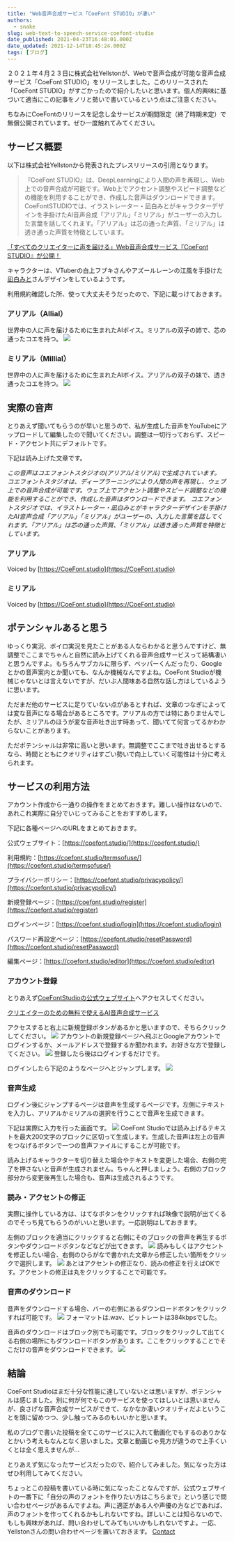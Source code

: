 ```yaml
---
title: "Web音声合成サービス「CoeFont STUDIO」が凄い"
authors:
  - snake
slug: web-text-to-speech-service-coefont-studio
date_published: 2021-04-23T16:48:01.000Z
date_updated: 2021-12-14T18:45:24.000Z
tags: [ブログ]
---
```


２０２１年４月２３日に株式会社Yellstonが、Webで音声合成が可能な音声合成サービス「CoeFont STUDIO」をリリースしました。このリリースされた「CoeFont STUDIO」がすごかったので紹介したいと思います。個人的興味に基づいて適当にこの記事をノリと勢いで書いているという点はご注意ください。

ちなみにCoeFontのリリースを記念し全サービスが期間限定（終了時期未定）で無償公開されています。ぜひ一度触れてみてください。

## サービス概要

以下は株式会社Yellstonから発表されたプレスリリースの引用となります。

> 『CoeFont STUDIO』は、DeepLearningにより人間の声を再現し、Web上での音声合成が可能です。Web上でアクセント調整やスピード調整などの機能を利用することができ、作成した音声はダウンロードできます。‌‌‌‌CoeFontSTUDIOでは、イラストレーター・凪白みとがキャラクターデザインを手掛けたAI音声合成「アリアル」「ミリアル」がユーザーの入力した言葉を話してくれます。「アリアル」は芯の通った声質、「ミリアル」は透き通った声質を特徴としています。

[「すべてのクリエイターに声を届ける」Web音声合成サービス『CoeFont STUDIO』が公開！](https://prtimes.jp/main/html/rd/p/000000001.000078329.html)

キャラクターは、VTuberの白上フブキさんやアズールレーンの江風を手掛けた[凪白みと](https://twitter.com/lemon_mito)さんデザインをしているようです。

利用規約確認した所、使って大丈夫そうだったので、下記に載っけておきます。

### アリアル（Allial）

世界中の人に声を届けるために生まれたAIボイス。‌‌ミリアルの双子の姉で、芯の通ったコエを持つ。
![](https://i.imgur.com/rcB7AdX.png)
### ‌ミリアル（Millial）

世界中の人に声を届けるために生まれたAIボイス。‌‌アリアルの双子の妹で、透き通ったコエを持つ。
![](https://i.imgur.com/4CcCj3c.png)
## 実際の音声

とりあえず聞いてもらうのが早いと思うので、私が生成した音声をYouTubeにアップロードして編集したので聞いてください。調整は一切行っておらず、スピード・アクセント共にデフォルトです。

下記は読み上げた文章です。

*この音声はコエフォントスタジオの(アリアル/ミリアル)で生成されています。
コエフォントスタジオは、ディープラーニングにより人間の声を再現し、ウェブ上での音声合成が可能です。ウェブ上でアクセント調整やスピード調整などの機能を利用することができ、作成した音声はダウンロードできます。
コエフォントスタジオでは、イラストレーター・凪白みとがキャラクターデザインを手掛けたAI音声合成「アリアル」「ミリアル」がユーザーの、入力した言葉を話してくれます。「アリアル」は芯の通った声質、「ミリアル」は透き通った声質を特徴としています。*

### アリアル

Voiced by [https://CoeFont.studio](https://CoeFont.studio)

### ミリアル

Voiced by [https://CoeFont.studio](https://CoeFont.studio)

## ポテンシャルあると思う

ゆっくり実況、ボイロ実況を見たことがある人ならわかると思うんですけど、無調整でここまでちゃんと自然に読み上げてくれる音声合成サービスって結構凄いと思うんですよ。もちろんサブカルに限らず、ペッパーくんだったり、Googleとかの音声案内とか聞いても、なんか機械なんですよね。CoeFont Studioが機械じゃないとは言えないですが、だいぶ人間味ある自然な話し方はしているように思います。

ただまだ他のサービスに足りていない点があるとすれば、文章のつなぎによっては変な音声になる場合があるところです。アリアルの方では特にありませんでしたが、ミリアルのほうが変な音声吐き出す時あって、聞いてて何言ってるかわからないことがあります。

ただポテンシャルは非常に高いと思います。無調整でここまで吐き出せるとするなら、時間とともにクオリティはすごい勢いで向上していく可能性は十分に考えられます。

## サービスの利用方法

アカウント作成から一通りの操作をまとめておきます。難しい操作はないので、あれこれ実際に自分でいじってみることをおすすめします。

下記に各種ページへのURLをまとめておきます。

公式ウェブサイト：[https://coefont.studio/](https://coefont.studio/)

利用規約：[https://coefont.studio/termsofuse/](https://coefont.studio/termsofuse/)

プライバシーポリシー：[https://coefont.studio/privacypolicy/](https://coefont.studio/privacypolicy/)

新規登録ページ：[https://coefont.studio/register](https://coefont.studio/register)

ログインページ：[https://coefont.studio/login](https://coefont.studio/login)

パスワード再設定ページ：[https://coefont.studio/resetPassword](https://coefont.studio/resetPassword)

編集ページ：[https://coefont.studio/editor](https://coefont.studio/editor)

### アカウント登録

とりあえず[CoeFontStudioの公式ウェブサイト](https://coefont.studio/)へアクセスしてください。

[クリエイターのための無料で使えるAI音声合成サービス](https://coefont.studio/)

アクセスすると右上に新規登録ボタンがあるかと思いますので、そちらクリックしてください。
![](https://i.imgur.com/JsBWb2W.png)
アカウントの新規登録ページへ飛ぶとGoogleアカウントでログインするか、メールアドレスで登録するか聞かれます。お好きな方で登録してください。
![](https://i.imgur.com/7LHLfqp.png)
登録したら後はログインするだけです。

ログインしたら下記のようなページへとジャンプします。
![](https://i.imgur.com/avkq9bp.png)
### 音声生成

ログイン後にジャンプするページは音声を生成するページです。左側にテキストを入力し、アリアルかミリアルの選択を行うことで音声を生成できます。

下記は実際に入力を行った画面です。
![](https://i.imgur.com/bF3Y2dr.png)
CoeFont Studioでは読み上げるテキストを最大200文字のブロックに区切って生成します。生成した音声は左上の音声をつなげるボタンで一つの音声ファイルにすることが可能です。

読み上げるキャラクターを切り替えた場合やテキストを変更した場合、右側の完了を押さないと音声が生成されません。ちゃんと押しましょう。右側のブロック部分から変更後再生した場合も、音声は生成されるようです。

### 読み・アクセントの修正

実際に操作している方は、はてなボタンをクリックすれば映像で説明が出てくるのでそっち見てもらうのがいいと思います。一応説明はしておきます。

左側のブロックを適当にクリックすると右側にそのブロックの音声を再生するボタンやダウンロードボタンなどなどが出てきます。
![](https://i.imgur.com/F4CzcUc.png)
読みもしくはアクセントを修正したい場合、右側のひらがなで書かれた文章から修正したい箇所をクリックで選択します。
![](https://i.imgur.com/Aobp9w5.gif)
あとはアクセントの修正なり、読みの修正を行えばOKです。アクセントの修正は丸をクリックすることで可能です。

### 音声のダウンロード

音声をダウンロードする場合、バーの右側にあるダウンロードボタンをクリックすれば可能です。
![](https://i.imgur.com/W7Yxpjd.png)
フォーマットは.wav、ビットレートは384kbpsでした。

音声のダウンロードはブロック別でも可能です。ブロックをクリックして出てくる右側の場所にもダウンロードボタンがあります。ここをクリックすることでそこだけの音声をダウンロードできます。
![](https://i.imgur.com/F4CzcUc.png)
## 結論

CoeFont Studioはまだ十分な性能に達していないとは思いますが、ポテンシャルは感じました。別に何が何でもこのサービスを使ってほしいとは思いませんが、良さげな音声合成サービスができて、なかなか凄いクオリティだよということを頭に留めつつ、少し触ってみるのもいいかと思います。

私のブログで書いた投稿を全てこのサービスに入れて動画化でもするのありかなとかいう考えもなんとなく思いました。文章と動画じゃ見方が違うので上手くいくとは全く思えませんが...

とりあえず気になったサービスだったので、紹介してみました。気になった方はぜひ利用してみてください。

ちょっとこの投稿を書いている時に気になったことなんですが、公式ウェブサイトの一番下に「自分の声のフォントを作りたい方はこちらまで」という感じで問い合わせページがあるんですよね。声に適正がある人や声優の方などであれば、声のフォントを作ってくれるかもしれないですね。詳しいことは知らないので、もしも興味があれば、問い合わせしてみてもいいかもしれないですよ。一応、Yellstonさんの問い合わせページを置いておきます。
[Contact](https://www.yellston.com/contact/)
